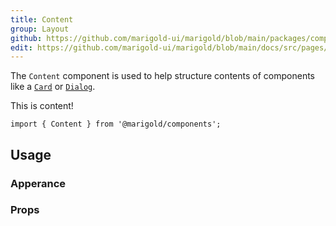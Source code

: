 ```yaml
---
title: Content
group: Layout
github: https://github.com/marigold-ui/marigold/blob/main/packages/components/src/Content/Content.tsx
edit: https://github.com/marigold-ui/marigold/blob/main/docs/src/pages/components/content.mdx
---
```


The `Content` component is used to help structure contents of components like a [`Card`](/components/card) or [`Dialog`](/components/dialog).

<Preview>
  <Content>This is content!</Content>
</Preview>

```tsx onlyCode
import { Content } from '@marigold/components';
```

## Usage

### Apperance

<ApperanceTable component={title} />

### Props

<PropsTable />
